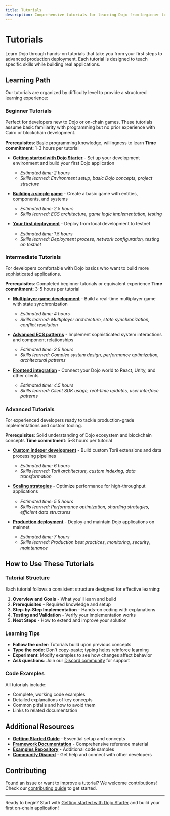 ```yaml
---
title: Tutorials
description: Comprehensive tutorials for learning Dojo from beginner to advanced concepts
---
```


# Tutorials

Learn Dojo through hands-on tutorials that take you from your first steps to advanced production deployment. Each tutorial is designed to teach specific skills while building real applications.

## Learning Path

Our tutorials are organized by difficulty level to provide a structured learning experience:

### Beginner Tutorials

Perfect for developers new to Dojo or on-chain games. These tutorials assume basic familiarity with programming but no prior experience with Cairo or blockchain development.

**Prerequisites**: Basic programming knowledge, willingness to learn
**Time commitment**: 1-3 hours per tutorial

- **[Getting started with Dojo Starter](./beginner/dojo-starter)** - Set up your development environment and build your first Dojo application
  - *Estimated time: 2 hours*
  - *Skills learned: Environment setup, basic Dojo concepts, project structure*

- **[Building a simple game](./beginner/simple-game)** - Create a basic game with entities, components, and systems
  - *Estimated time: 2.5 hours*
  - *Skills learned: ECS architecture, game logic implementation, testing*

- **[Your first deployment](./beginner/first-deployment)** - Deploy from local development to testnet
  - *Estimated time: 1.5 hours*
  - *Skills learned: Deployment process, network configuration, testing on testnet*

### Intermediate Tutorials

For developers comfortable with Dojo basics who want to build more sophisticated applications.

**Prerequisites**: Completed beginner tutorials or equivalent experience
**Time commitment**: 3-5 hours per tutorial

- **[Multiplayer game development](./intermediate/multiplayer-game)** - Build a real-time multiplayer game with state synchronization
  - *Estimated time: 4 hours*
  - *Skills learned: Multiplayer architecture, state synchronization, conflict resolution*

- **[Advanced ECS patterns](./intermediate/complex-systems)** - Implement sophisticated system interactions and component relationships
  - *Estimated time: 3.5 hours*
  - *Skills learned: Complex system design, performance optimization, architectural patterns*

- **[Frontend integration](./intermediate/client-integration)** - Connect your Dojo world to React, Unity, and other clients
  - *Estimated time: 4.5 hours*
  - *Skills learned: Client SDK usage, real-time updates, user interface patterns*

### Advanced Tutorials

For experienced developers ready to tackle production-grade implementations and custom tooling.

**Prerequisites**: Solid understanding of Dojo ecosystem and blockchain concepts
**Time commitment**: 5-8 hours per tutorial

- **[Custom indexer development](./advanced/custom-indexer)** - Build custom Torii extensions and data processing pipelines
  - *Estimated time: 6 hours*
  - *Skills learned: Torii architecture, custom indexing, data transformation*

- **[Scaling strategies](./advanced/scaling-strategies)** - Optimize performance for high-throughput applications
  - *Estimated time: 5.5 hours*
  - *Skills learned: Performance optimization, sharding strategies, efficient data structures*

- **[Production deployment](./advanced/production-deployment)** - Deploy and maintain Dojo applications on mainnet
  - *Estimated time: 7 hours*
  - *Skills learned: Production best practices, monitoring, security, maintenance*

## How to Use These Tutorials

### Tutorial Structure

Each tutorial follows a consistent structure designed for effective learning:

1. **Overview and Goals** - What you'll learn and build
2. **Prerequisites** - Required knowledge and setup
3. **Step-by-Step Implementation** - Hands-on coding with explanations
4. **Testing and Validation** - Verify your implementation works
5. **Next Steps** - How to extend and improve your solution

### Learning Tips

- **Follow the order**: Tutorials build upon previous concepts
- **Type the code**: Don't copy-paste; typing helps reinforce learning
- **Experiment**: Modify examples to see how changes affect behavior
- **Ask questions**: Join our [Discord community](https://discord.gg/vUN4Xq9Qv6) for support

### Code Examples

All tutorials include:
- Complete, working code examples
- Detailed explanations of key concepts
- Common pitfalls and how to avoid them
- Links to related documentation

## Additional Resources

- **[Getting Started Guide](/getting-started)** - Essential setup and concepts
- **[Framework Documentation](/framework)** - Comprehensive reference material
- **[Examples Repository](https://github.com/dojoengine/dojo.js/tree/main/examples)** - Additional code samples
- **[Community Discord](https://discord.gg/vUN4Xq9Qv6)** - Get help and connect with other developers

## Contributing

Found an issue or want to improve a tutorial? We welcome contributions! Check our [contributing guide](/community/contributing) to get started.

---

Ready to begin? Start with [Getting started with Dojo Starter](./beginner/dojo-starter) and build your first on-chain application!
